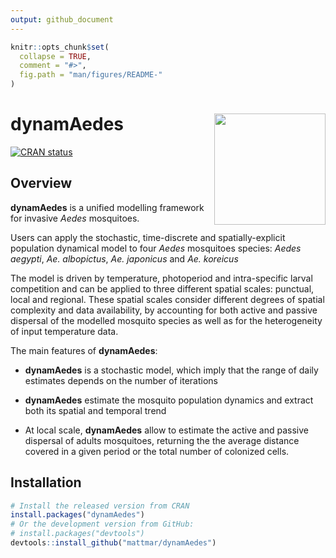 ```yaml
---
output: github_document
---
```


<!-- README.md is generated from README.Rmd. Please edit that file -->

```r
knitr::opts_chunk$set(
  collapse = TRUE,
  comment = "#>",
  fig.path = "man/figures/README-"
)
```

# dynamAedes <img src="man/figures/logo.png" align="right" width="178" heigth="134" />

<!-- badges: start -->
[![CRAN status](https://www.r-pkg.org/badges/version/dynamAedes)](https://cran.r-project.org/package=dynamAedes)
<!-- [![R-CMD-check](https://github.com/r-lib/testthat/workflows/R-CMD-check/badge.svg)](https://github.com/r-lib/testthat/actions) -->
<!-- [![Codecov test coverage](https://codecov.io/gh/r-lib/testthat/branch/main/graph/badge.svg)](https://app.codecov.io/gh/r-lib/testthat?branch=main) -->
<!-- badges: end -->

## Overview

__dynamAedes__ is a unified modelling framework for invasive *Aedes* mosquitoes. 

Users can apply the stochastic, time-discrete and spatially-explicit population dynamical model to four *Aedes* mosquitoes species: *Aedes aegypti*, *Ae. albopictus*, *Ae. japonicus* and *Ae. koreicus*

The model is driven by temperature, photoperiod and intra-specific larval competition and can be applied to three different spatial scales: punctual, local and regional. These spatial scales consider different degrees of spatial complexity and data availability, by accounting for both active and passive dispersal of the modelled mosquito species as well as for the heterogeneity of input temperature data.

The main features of __dynamAedes__:

* __dynamAedes__ is a stochastic model, which imply that the range of daily estimates depends on the number of iterations

* __dynamAedes__ estimate the mosquito population dynamics and extract both its spatial and temporal trend

* At local scale, __dynamAedes__ allow to estimate the active and passive dispersal of adults mosquitoes, returning the the average distance covered in a given period or the total number of colonized cells. 

## Installation

```r
# Install the released version from CRAN
install.packages("dynamAedes")
# Or the development version from GitHub:
# install.packages("devtools")
devtools::install_github("mattmar/dynamAedes")
```